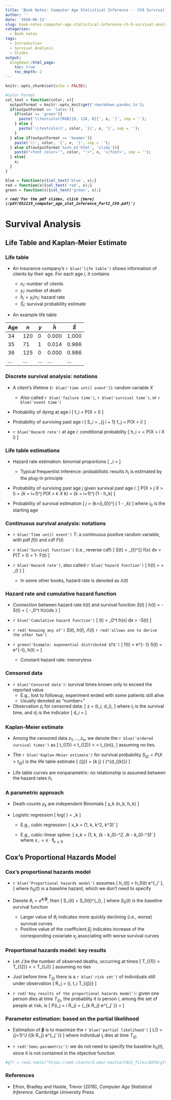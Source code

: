 ```yaml
---
title: 'Book Notes: Computer Age Statistical Inference -- Ch9 Survival Analysis'
author: ''
date: '2020-06-13'
slug: book-notes-computer-age-statistical-inference-ch-9-survival-analysis
categories:
  - Book notes
tags:
  - Introduction
  - Survival Analysis
  - Slides
output:
  blogdown::html_page:
    toc: true
    toc_depth: 2
---
```



```r
knitr::opts_chunk$set(echo = FALSE);

#Color Format
col_text = function(color, x){
  outputFormat = knitr::opts_knit$get('rmarkdown.pandoc.to');
  if(outputFormat == 'latex'){
    if(color == 'green'){
      paste('\\textcolor[RGB]{0, 128, 0}{', x, '}', sep = '');
    } else {
      paste('\\textcolor{', color, '}{', x, '}', sep = '');
    }
  } else if(outputFormat == 'beamer'){
    paste('\\', color, '{', x, '}', sep = '');
  } else if(outputFormat %in% c('html', 'slidy')){
    paste("<font color='", color, "'>", x, '</font>', sep = '');
  } else{
    x;
  }
}

blue = function(x){col_text('blue', x);}
red = function(x){col_text('red', x);}
green = function(x){col_text('green', x);}
```

***`r red('For the pdf slides, click [here](/pdf/052219_computer_age_stat_inference_Part2_Ch9.pdf)')`***

# Survival Analysis

## Life Table and Kaplan-Meier Estimate

### Life table
* An insurance company's `r blue('life table')` shows information of clients by 
their age. For each age $i$, it contains

    - $n_i$: number of clients
    - $y_i$: number of death
    - $\hat{h}_i = y_i / n_i$: hazard rate
    - $\hat{S}_i$: survival probability estimate 

* An example life table

|Age    |$n$  |$y$  |$\hat{h}$  |$\hat{S}$  |      
|-------|-----|-----|-----------|-----------|
|34     |120  |0    |0.000      |1.000      |
|35     |71   |1    |0.014      |0.986      |
|36     |125  |0    |0.000      |0.986      |
|...    |...  |...  |...        |...        |

### Discrete survival analysis: notations    
* A client's lifetime (`r blue('time until event')`): random variable $X$
    - Also called `r blue('failure time')`, `r blue('survival time')`, or 
    `r blue('event time')`

* Probability of dying at age $i$
\[
f_i = P(X = i)
\]

* Probability of surviving past age $i$
\[
S_i = \sum_{j \geq i + 1} f_j = P(X > i)
\]

* `r blue('Hazard rate')` at age $i$: conditional probability
\[
h_i = \frac{f_i}{S_{i-1}} = P(X = i \mid X \geq i)
\]

### Life table estimations

* Hazard rate estimation: binomial proportions
\[
\hat{h}_i = \frac{y_i}{n_i}
\]
    - Typical frequentist inference: probabilistic results $h_i$ is 
    estimated by the plug-in principle

* Probability of surviving past age $j$ given survival past age $i$:
\[
P(X > j \mid X > i) = \prod_{k = i+1}^j P(X > k \mid X \geq k) 
= \prod_{k = i+1}^j (1 - h_k)
\]

* Probability of survival estimation
\[
\hat{S}_j = \prod_{k={i_0}}^j \left( 1 - \hat{h}_k\right)
\]
where $i_0$ is the starting age

### Continuous survival analysis: notations

* `r blue('Time until event')` $T$: a continuous positive random variable, 
with pdf $f(t)$ and cdf $F(t)$

* `r blue('Survival function')` (i.e., reverse cdf)
\[
S(t) = \int_{t}^{\infty} f(x) dx = P(T > t) = 1- F(t)
\]

* `r blue('Hazard rate')`, also called `r blue('hazard function')`
\[
h(t) = \frac{f(t)}{S(t)} = 
\lim_{\Delta t \rightarrow 0} \frac{P(t < T \leq t + \Delta t \mid T > t)}{\Delta t}
\]
    - In some other books, hazard rate is denoted as $\lambda(t)$
    

### Hazard rate and cumulative hazard function

* Connection between hazard rate $h(t)$ and survival function $S(t)$
\[
h(t) = -\frac{\partial \log S(t)}{\partial t} \quad
\Longleftrightarrow \quad
S(t) = \exp\left\{ -\int_0^t h(x)dx \right\}
\]

* `r blue('Cumulative hazard function')`
\[
\Lambda(t) = \int_0^t h(x) dx = -\log S(t)
\]

* `r red('Knowing any of')` $S(t)$, $h(t)$, $\Lambda(t)$ `r red('allows one to derive the other two')`

* `r green('Example: exponential distributed $T$')`
\[
f(t) = \lambda e^{- \lambda t} \quad \Longrightarrow \quad
S(t) = e^{-\lambda t}, \quad h(t) = \lambda
\]
    - Constant hazard rate: menoryless

### Censored data

* `r blue('Censored data')`: survival times known only to exceed the reported value
    - E.g., lost to followup, experiment ended with some patients still alive
    - Usually denoted as "number+"
    
* Observation $z_i$ for censored data: 
\[
z = (t_i, d_i), 
\]
where $t_i$ is the survival time, and $d_i$ is the indicator
\[
d_i = \begin{cases}
      1 & \text{if death observed}\\
      0 & \text{if death not observed}
      \end{cases}
\]

### Kaplan-Meier estimate

* Among the censored data $z_1, \ldots, z_n$, we denote the 
`r blue('ordered survival times')` as
\[
t_{(1)} < t_{(2)} < \ldots < t_{(n)},
\]
assuming no ties.

* The `r blue('Kaplan-Meier estimate')` for survival probability 
$S_{(j)} = P(X > t_{(j)})$ is the life table estimate
\[
\hat{S}_{(j)} = \prod_{k \leq j} \left( \frac{n-k}{n-k+1} \right)^{d_{(k)}}
\]

* Life table curves are nonparametric: no relationship is assumed between
the hazard rates $h_i$

### A parametric approach 

* Death counts $y_k$ are independent Binomials
\[
y_k \stackrel{ind}{\sim} \text{B}(n_k, h_k)
\]

* Logistic regression
\[
log\left( \frac{h_k}{1-h_k} \right) = \boldsymbol\alpha \mathbf{x}_k
\]

    - E.g., cubic regression:
    \[
    x_k = (1, k, k^2, k^3)'
    \]
    
    - E.g., cubic-linear spline: 
    \[
    x_k = (1, k, (k - k_0)_-^2, (k - k_0)_-^3)'
    \]
    where $x_- = x \cdot \mathbf{1}_{x \leq 0}$

## Cox's Proportional Hazards Model

### Cox's proportional hazards model

* `r blue('Proportional hazards model')` assumes
\[
h_i(t) = h_0(t) \cdot e^{\mathbf{x}_i' \boldsymbol\beta},
\]
where $h_0(t)$ is a baseline hazard, which we don't need to specify

* Denote $\theta_i = e^{\mathbf{x}_i' \boldsymbol\beta}$, then
\[
S_i(t) = S_0(t)^{\theta_i},
\]
where $S_0(t)$ is the baseline survival function

    - Larger value of $\theta_i$ indicates more quickly declining (i.e., worse) 
    survival curves
    - Positive value of the coefficient $\beta_j$ indicates increase of
    the corresponding covariate $x_j$ associating with worse survival curves

### Proportional hazards model: key results

* Let $J$ be the number of observed deaths, occurring at times
\[
T_{(1)} < T_{(2)} < \ldots < T_{(J)}
\]
assuming no ties

* Just before time $T_{(j)}$ there is a `r blue('risk set')` of 
individuals still under observation
\[
R_j = \{i, t_i \geq T_{(j)}\}
\]

* `r red('Key results of the proportional hazards model')`: given one person
dies at time $T_{(j)}$, the probablity it is person $i$, among the set of 
people at risk, is
\[
P(i_j = i \mid R_j) = \frac{e^{\mathbf{x}_i' \boldsymbol\beta}}
{\sum_{k \in R_j} e^{\mathbf{x}_j' \boldsymbol\beta}} = 
\frac{\theta_i}{\sum_{k \in R_j} \theta_j}
\]

### Parameter estimation: based on the partial likelihood

* Estimaiton of $\boldsymbol\beta$ is to maximize the 
`r blue('partial likelihood')`
\[
L(\boldsymbol\beta) = \prod_{j=1}^J \frac{e^{\mathbf{x}_{i_j}' \boldsymbol\beta}}
{\sum_{k \in R_j} e^{\mathbf{x}_j' \boldsymbol\beta}}
\]
where individual $i_j$ dies at time $T_{(j)}$

* `r red('Semi-parametric')`: we do not need to specify the baseline $h_0(t)$,
since it is not contained in the objective function 




```r
#gfr = read.table("https://web.stanford.edu/~hastie/CASI_files/DATA/gfr.txt")
```


### References

* Efron, Bradley and Hastie, Trevor  (2016), *Computer Age Statistical Inference*. 
  Cambridge University Press


